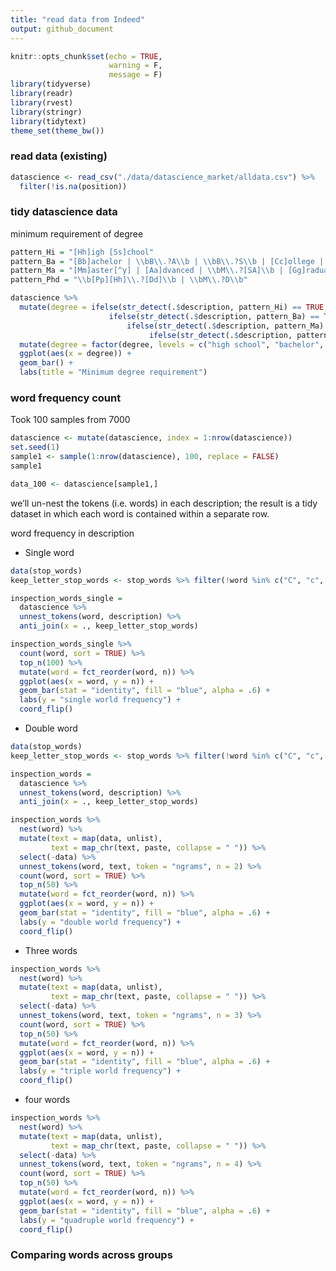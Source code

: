 ```yaml
---
title: "read data from Indeed"
output: github_document
---
```


```r
knitr::opts_chunk$set(echo = TRUE, 
                      warning = F, 
                      message = F)
library(tidyverse)
library(readr)
library(rvest)
library(stringr)
library(tidytext)
theme_set(theme_bw())
```

### read data (existing)

```r
datascience <- read_csv("./data/datascience_market/alldata.csv") %>% 
  filter(!is.na(position))
```

### tidy datascience data

minimum requirement of degree

```r
pattern_Hi = "[Hh]igh [Ss]chool"
pattern_Ba = "[Bb]achelor | \\bB\\.?A\\b | \\bB\\.?S\\b | [Cc]ollege | [Dd]egree"
pattern_Ma = "[Mm]aster[^y] | [Aa]dvanced | \\bM\\.?[SA]\\b | [Gg]raduate"
pattern_Phd = "\\b[Pp][Hh]\\.?[Dd]\\b | \\bM\\.?D\\b"

datascience %>% 
  mutate(degree = ifelse(str_detect(.$description, pattern_Hi) == TRUE, "high school",
                      ifelse(str_detect(.$description, pattern_Ba) == TRUE, "bachelor",
                          ifelse(str_detect(.$description, pattern_Ma) == TRUE, "master",
                               ifelse(str_detect(.$description, pattern_Phd) == TRUE, "phd", "other"))))) %>% 
  mutate(degree = factor(degree, levels = c("high school", "bachelor", "master", "phd", "other"))) %>% 
  ggplot(aes(x = degree)) + 
  geom_bar() + 
  labs(title = "Minimum degree requirement")
```

### word frequency count

Took 100 samples from 7000

```r
datascience <- mutate(datascience, index = 1:nrow(datascience))
set.seed(1)
sample1 <- sample(1:nrow(datascience), 100, replace = FALSE)
sample1

data_100 <- datascience[sample1,]
```

we’ll un-nest the tokens (i.e. words) in each description; the result is a tidy dataset in which each word is contained within a separate row.

word frequency in description

*  Single word 

```r
data(stop_words)
keep_letter_stop_words <- stop_words %>% filter(!word %in% c("C", "c", "R", "r"))

inspection_words_single = 
  datascience %>% 
  unnest_tokens(word, description) %>% 
  anti_join(x = ., keep_letter_stop_words)

inspection_words_single %>% 
  count(word, sort = TRUE) %>% 
  top_n(100) %>% 
  mutate(word = fct_reorder(word, n)) %>% 
  ggplot(aes(x = word, y = n)) + 
  geom_bar(stat = "identity", fill = "blue", alpha = .6) + 
  labs(y = "single world frequency") +
  coord_flip()
```

*  Double word

```r
data(stop_words)
keep_letter_stop_words <- stop_words %>% filter(!word %in% c("C", "c", "R", "r"))

inspection_words = 
  datascience %>% 
  unnest_tokens(word, description) %>% 
  anti_join(x = ., keep_letter_stop_words)

inspection_words %>%
  nest(word) %>%
  mutate(text = map(data, unlist), 
         text = map_chr(text, paste, collapse = " ")) %>% 
  select(-data) %>% 
  unnest_tokens(word, text, token = "ngrams", n = 2) %>% 
  count(word, sort = TRUE) %>% 
  top_n(50) %>% 
  mutate(word = fct_reorder(word, n)) %>% 
  ggplot(aes(x = word, y = n)) + 
  geom_bar(stat = "identity", fill = "blue", alpha = .6) + 
  labs(y = "double world frequency") +
  coord_flip()
```

*  Three words

```r
inspection_words %>%
  nest(word) %>%
  mutate(text = map(data, unlist), 
         text = map_chr(text, paste, collapse = " ")) %>% 
  select(-data) %>% 
  unnest_tokens(word, text, token = "ngrams", n = 3) %>% 
  count(word, sort = TRUE) %>% 
  top_n(50) %>% 
  mutate(word = fct_reorder(word, n)) %>% 
  ggplot(aes(x = word, y = n)) + 
  geom_bar(stat = "identity", fill = "blue", alpha = .6) + 
  labs(y = "triple world frequency") +
  coord_flip()
```

*  four words

```r
inspection_words %>%
  nest(word) %>%
  mutate(text = map(data, unlist), 
         text = map_chr(text, paste, collapse = " ")) %>% 
  select(-data) %>% 
  unnest_tokens(word, text, token = "ngrams", n = 4) %>% 
  count(word, sort = TRUE) %>% 
  top_n(50) %>% 
  mutate(word = fct_reorder(word, n)) %>% 
  ggplot(aes(x = word, y = n)) + 
  geom_bar(stat = "identity", fill = "blue", alpha = .6) + 
  labs(y = "quadruple world frequency") +
  coord_flip()
```

### Comparing words across groups







